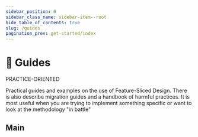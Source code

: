 ```yaml
---
sidebar_position: 0
sidebar_class_name: sidebar-item--root
hide_table_of_contents: true
slug: /guides
pagination_prev: get-started/index
---
```


# 🎯 Guides

<span class="badge badge--primary margin-bottom--md">PRACTICE-ORIENTED</span>

<p class="summary">
Practical guides and examples on the use of Feature-Sliced Design. There is also describe migration guides and a handbook of harmful practices. It is most useful when you are trying to implement something specific or want to look at the methodology "in battle"
</p>

## Main


<NavCard
    title="Usage examples" 
    description="Practical examples on the application of the methodology"
    to="/docs/guides/examples"
    Icon={ToolOutlined}
/>
<NavCard
    title="Migration from V1" 
    description="Migration Guide and comparison with FeatureSlices (v1)"
    to="/docs/guides/migration/from-v1"
    Icon={ImportOutlined}
/>
<NavCard
    title="Migration from legacy" 
    description="Step-by-step implementation of practices in legacy projects"
    to="/docs/guides/migration/from-legacy"
    Icon={ImportOutlined}
/>
